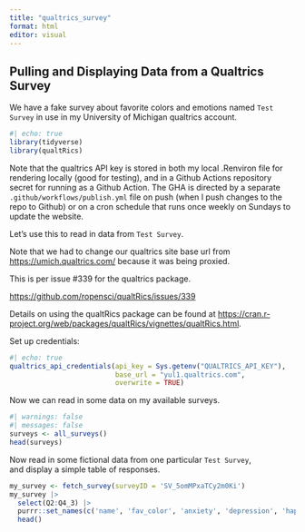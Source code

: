 ```yaml
---
title: "qualtrics_survey"
format: html
editor: visual
---
```


## Pulling and Displaying Data from a Qualtrics Survey

We have a fake survey about favorite colors and emotions named `Test Survey` in use in my University of Michigan qualtrics account.

```r
#| echo: true
library(tidyverse)
library(qualtRics)
```

Note that the qualtrics API key is stored in both my local .Renviron file for rendering locally (good for testing), and in a Github Actions repository secret for running as a Github Action. The GHA is directed by a separate `.github/workflows/publish.yml` file on push (when I push changes to the repo to Github) or on a cron schedule that runs once weekly on Sundays to update the website.

Let's use this to read in data from `Test Survey`.

Note that we had to change our qualtrics site base url from <https://umich.qualtrics.com/> because it was being proxied.

This is per issue #339 for the qualtrics package.

<https://github.com/ropensci/qualtRics/issues/339>

Details on using the qualtRics package can be found at <https://cran.r-project.org/web/packages/qualtRics/vignettes/qualtRics.html>.

Set up credentials:

```r
#| echo: true
qualtrics_api_credentials(api_key = Sys.getenv("QUALTRICS_API_KEY"), 
                          base_url = "yul1.qualtrics.com",
                          overwrite = TRUE)
```

Now we can read in some data on my available surveys.

```r
#| warnings: false
#| messages: false
surveys <- all_surveys()
head(surveys)
```

Now read in some fictional data from one particular `Test Survey`,\
and display a simple table of responses.

```r
my_survey <- fetch_survey(surveyID = 'SV_5omMPxaTCy2m0Ki')
my_survey |> 
  select(Q2:Q4_3) |> 
  purrr::set_names(c('name', 'fav_color', 'anxiety', 'depression', 'happiness')) |> 
  head()
```
